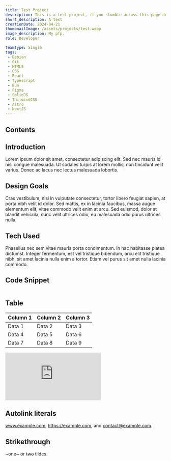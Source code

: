 ```yaml
---
title: Test Project
description: This is a test project, if you stumble across this page don't mind it.
short_description: A test
creationDate: 2024-04-21
thumbnailImage: /assets/projects/test.webp
image_description: My pfp.
role: Developer

teamType: Single
tags:
 - Debian
 - Git
 - HTML5
 - CSS
 - React
 - Typescript
 - Bun
 - Figma
 - SolidJS
 - TailwindCSS
 - Astro
 - NextJS
---
```


## Contents

## Introduction

Lorem ipsum dolor sit amet, consectetur adipiscing elit. Sed nec mauris id nisi
congue malesuada. Ut sodales turpis at lorem mollis, non tincidunt velit
varius. Donec ac lacus nec lectus malesuada lobortis.

## Design Goals

Cras vestibulum, nisi in vulputate consectetur, tortor libero feugiat sapien,
at porta nibh velit id dolor. Sed mattis, ex in lacinia faucibus, massa
augue elementum elit, vitae commodo velit enim at arcu. Sed euismod, dolor
at blandit vehicula, nunc velit ultrices odio, eu malesuada odio purus
ultrices nulla.

## Tech Used

Phasellus nec sem vitae mauris porta condimentum. In hac habitasse platea
dictumst. Integer fermentum, est vel tristique bibendum, arcu elit tristique
nibh, sit amet lacinia nulla enim a tortor. Etiam vel purus sit amet nulla
lacinia commodo.

## Code Snippet

```tsx title="ContentList.astro:" file=<rootDir>/src/components/ContentList.astro#L1-L11

```

## Table

| Column 1 | Column 2 | Column 3 |
| -------- | -------- | -------- |
| Data 1   | Data 2   | Data 3   |
| Data 4   | Data 5   | Data 6   |
| Data 7   | Data 8   | Data 9   |

<iframe class='h-[calc((65ch/16)*9)] w-full' src='https://www.youtube.com/embed/Pag-4rFnuCk?si=2G9242eD7Y4DF8E-' title='YouTube video player' frameborder='0' allow='accelerometer; autoplay; clipboard-write; encrypted-media; gyroscope; picture-in-picture; web-share' referrerpolicy='strict-origin-when-cross-origin' allowfullscreen></iframe>

## Autolink literals

www.example.com, https://example.com, and contact@example.com.

## Strikethrough

~one~ or ~~two~~ tildes.

